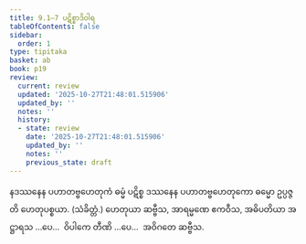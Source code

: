 ```yaml
---
title: 9.1–7 ပဋိစ္စာဒိဝါရ
tableOfContents: false
sidebar:
  order: 1
type: tipitaka
basket: ab
book: p19
review:
  current: review
  updated: '2025-10-27T21:48:01.515906'
  updated_by: ''
  notes: ''
  history:
  - state: review
    date: '2025-10-27T21:48:01.515906'
    updated_by: ''
    notes: ''
    previous_state: draft
---
```



<ReviewStatus review={frontmatter.review} showDetails={true} />

<HypothesisAnnotation frontmatter={frontmatter} />

<DynamicBreadcrumb />

<Division number="17" book="p19" e="ch" v="40" p="334">

<Paragraph number="73" book="p19">
နဒဿနေန ပဟာတဗ္ဗဟေတုကံ ဓမ္မံ ပဋိစ္စ ဒဿနေန ပဟာတဗ္ဗဟေတုကော ဓမ္မော ဥပ္ပဇ္ဇတိ ဟေတုပစ္စယာ. (သံခိတ္တံ.)
</Paragraph>

<Paragraph number="74" book="p19">
ဟေတုယာ ဆဗ္ဗီသ, အာရမ္မဏေ ဧကဝီသ, အဓိပတိယာ အဋ္ဌာရသ …ပေ…  ဝိပါကေ တီဏိ …ပေ…  အဝိဂတေ ဆဗ္ဗီသ.
</Paragraph>
</Division>